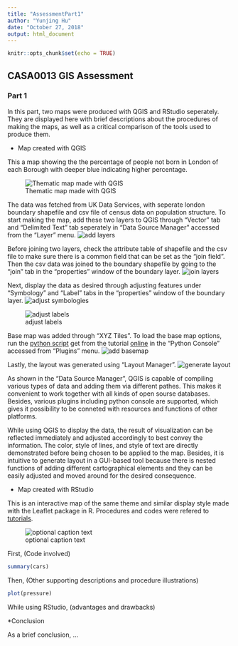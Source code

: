 ```yaml
---
title: "AssessmentPart1"
author: "Yunjing Hu"
date: "October 27, 2018"
output: html_document
---
```


```r
knitr::opts_chunk$set(echo = TRUE)
```

## CASA0013 GIS Assessment

### Part 1

In this part, two maps were produced with QGIS and RStudio seperately. They are displayed here with brief descriptions about the procedures of making the maps, as well as a critical comparison of the tools used to produce them. 

* Map created with QGIS

This a map showing the the percentage of people not born in London of each Borough with deeper blue indicating higher percentage. 

![Thematic map made with QGIS](QGIS_Map.jpg)

The data was fetched from UK Data Services, with seperate london boundary shapefile and csv file of census data on population structure. To start making the map, add these two layers to QGIS through "Vector" tab and "Delimited Text" tab seperately in "Data Source Manager" accessed from the "Layer" menu.
![add layers](add_layer.png)

Before joining two layers, check the attribute table of shapefile and the csv file to make sure there is a common field that can be set as the "join field". Then the csv data was joined to the boundary shapefile by going to the "join" tab in the "properties" window of the boundary layer. 
![join layers](join_layer.png)

Next, display the data as desired through adjusting features under "Symbology" and "Label" tabs in the "properties" window of the boundary layer.
![adjust symbologies](display_data.png)

![adjust labels](label.png)

Base map was added through "XYZ Tiles". To load the base map options, run the [python script](https://raw.githubusercontent.com/klakar/QGIS_resources/master/collections/Geosupportsystem/python/qgis_basemaps.py) get from the tutorial [online](https://opengislab.com/blog/2018/4/15/add-basemaps-in-qgis-30) in the "Python Console" accessed from "Plugins" menu.
![add basemap](basemap.png)

Lastly, the layout was generated using "Layout Manager".
![generate layout](layout.png)

As shown in the "Data Source Manager", QGIS is capable of compiling various types of data and adding them via different pathes. This makes it convenient to work together with all kinds of open sourse databases. Besides, various plugins including python console are supported, which gives it possibility to be conneted with resources and functions of other platforms.

While using QGIS to display the data, the result of visualization can be reflected immediately and adjusted accordingly to best convey the information. The color, style of lines, and style of text are directly demonstrated before being chosen to be applied to the map. Besides, it is intuitive to generate layout in a GUI-based tool because there is nested functions of adding different cartographical elements and they can be easily adjusted and moved around for the desired consequence. 

* Map created with RStudio

This is an interactive map of the same theme and similar display style made with the Leaflet package in R. Procedures and codes were refered to [tutorials](https://rstudio.github.io/leaflet/).


![optional caption text](figures/img.png)

First, (Code involved)

```r
summary(cars)
```

Then, (Other supporting descriptions and procedure illustrations)

```r
plot(pressure)
```

While using RStudio, (advantages and drawbacks)

*Conclusion

As a brief conclusion, ...
